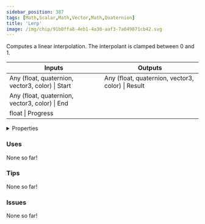```yaml
---
sidebar_position: 387
tags: [Math,Scalar,Math,Vector,Math,Quaternion]
title: 'Lerp'
image: /img/chip/91b0ffa8-4eb1-4a30-aaf3-7a049071cb42.svg
---
```


Computes a linear interpolation. The interpolant is clamped between 0 and 1.



<IChip uuid="91b0ffa8-4eb1-4a30-aaf3-7a049071cb42"/>

<table><thead><tr><th>Inputs</th><th>Outputs</th></tr></thead><tbody><tr><td>Any (float, quaternion, vector3, color) | Start</td><td>Any (float, quaternion, vector3, color) | Result</td></tr><tr><td>Any (float, quaternion, vector3, color) | End</td><td /></tr><tr><td>float | Progress</td><td /></tr></tbody></table>

<details>
  <summary>Properties</summary>
  <div>
    <div>
    <table>
      <tbody>
        <tr>
          <td>Is beta required?</td>
          <td>No</td>
        </tr>
        <tr>
          <td>Is chip a trolling risk?</td>
          <td>No</td>
        </tr>
        <tr>
          <td>Is chip a role assignment risk?</td>
          <td>No</td>
        </tr>
        <tr>
          <td>Chip UUID</td>
          <td>91b0ffa8-4eb1-4a30-aaf3-7a049071cb42</td>
        </tr>
        <tr>
          <td>Room availability</td>
          <td>Available everywhere</td>
        </tr>
      </tbody>
    </table>
    </div>
  </div>
</details>

### Uses

None so far!

### Tips

None so far!

### Issues

None so far!